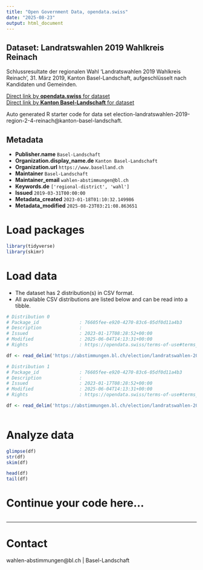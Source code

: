```yaml
---
title: "Open Government Data, opendata.swiss"
date: "2025-08-23"
output: html_document
---
```


## Dataset: Landratswahlen 2019 Wahlkreis Reinach

Schlussresultate der regionalen Wahl 'Landratswahlen 2019 Wahlkreis Reinach', 31. März 2019, Kanton Basel-Landschaft, aufgeschlüsselt nach Kandidaten und Gemeinden.

[Direct link by **opendata.swiss** for dataset](https://opendata.swiss/de/dataset/landratswahlen-2019-wahlkreis-reinach)<br>
[Direct link by **Kanton Basel-Landschaft** for dataset](https://abstimmungen.bl.ch/election/landratswahlen-2019-region-2-4-reinach/data)

Auto generated R starter code for data set election-landratswahlen-2019-region-2-4-reinach@kanton-basel-landschaft.

## Metadata

- **Publisher.name** `Basel-Landschaft`
- **Organization.display_name.de** `Kanton Basel-Landschaft`
- **Organization.url** `https://www.baselland.ch`
- **Maintainer** `Basel-Landschaft`
- **Maintainer_email** `wahlen-abstimmungen@bl.ch`
- **Keywords.de** `['regional-district', 'wahl']`
- **Issued** `2019-03-31T00:00:00`
- **Metadata_created** `2023-01-18T01:10:32.149986`
- **Metadata_modified** `2025-08-23T03:21:08.863651`


# Load packages

```r

library(tidyverse)
library(skimr)

```

# Load data

-   The dataset has 2 distribution(s) in CSV format.
-   All available CSV distributions are listed below and can be read into a tibble.

```r

# Distribution 0
# Package_id               : 76605fee-e920-4270-83c6-05df0d11a4b3
# Description              : 
# Issued                   : 2023-01-17T08:28:52+00:00
# Modified                 : 2025-06-04T14:13:31+00:00
# Rights                   : https://opendata.swiss/terms-of-use#terms_by

df <- read_delim('https://abstimmungen.bl.ch/election/landratswahlen-2019-region-2-4-reinach/data-csv')

# Distribution 1
# Package_id               : 76605fee-e920-4270-83c6-05df0d11a4b3
# Description              : 
# Issued                   : 2023-01-17T08:28:52+00:00
# Modified                 : 2025-06-04T14:13:31+00:00
# Rights                   : https://opendata.swiss/terms-of-use#terms_by

df <- read_delim('https://abstimmungen.bl.ch/election/landratswahlen-2019-region-2-4-reinach/data-parties-csv')



```

# Analyze data

```r

glimpse(df)
str(df)
skim(df)

head(df)
tail(df)

```

# Continue your code here...

```r

```

------------------------------------------------------------------------

# Contact

wahlen-abstimmungen@bl.ch | Basel-Landschaft
